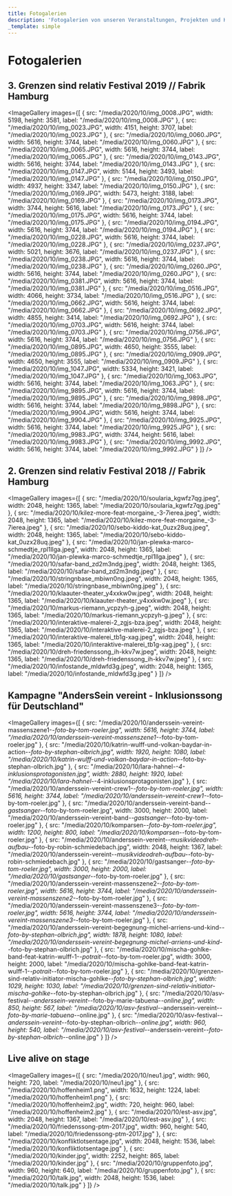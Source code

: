 ```yaml
---
title: Fotogalerien
description: 'Fotogalerien von unseren Veranstaltungen, Projekten und Kampagnen'
_template: simple
---
```


# Fotogalerien

## 3. Grenzen sind relativ Festival 2019 // Fabrik Hamburg

<ImageGallery
  images={[
    {
      src: "/media/2020/10/img_0008.JPG",
      width: 5198,
      height: 3581,
      label: "/media/2020/10/img_0008.JPG"
    },
    {
      src: "/media/2020/10/img_0023.JPG",
      width: 4151,
      height: 3707,
      label: "/media/2020/10/img_0023.JPG"
    },
    {
      src: "/media/2020/10/img_0060.JPG",
      width: 5616,
      height: 3744,
      label: "/media/2020/10/img_0060.JPG"
    },
    {
      src: "/media/2020/10/img_0065.JPG",
      width: 5616,
      height: 3744,
      label: "/media/2020/10/img_0065.JPG"
    },
    {
      src: "/media/2020/10/img_0143.JPG",
      width: 5616,
      height: 3744,
      label: "/media/2020/10/img_0143.JPG"
    },
    {
      src: "/media/2020/10/img_0147.JPG",
      width: 5144,
      height: 3493,
      label: "/media/2020/10/img_0147.JPG"
    },
    {
      src: "/media/2020/10/img_0150.JPG",
      width: 4937,
      height: 3347,
      label: "/media/2020/10/img_0150.JPG"
    },
    {
      src: "/media/2020/10/img_0169.JPG",
      width: 5473,
      height: 3188,
      label: "/media/2020/10/img_0169.JPG"
    },
    {
      src: "/media/2020/10/img_0173.JPG",
      width: 3744,
      height: 5616,
      label: "/media/2020/10/img_0173.JPG"
    },
    {
      src: "/media/2020/10/img_0175.JPG",
      width: 5616,
      height: 3744,
      label: "/media/2020/10/img_0175.JPG"
    },
    {
      src: "/media/2020/10/img_0194.JPG",
      width: 5616,
      height: 3744,
      label: "/media/2020/10/img_0194.JPG"
    },
    {
      src: "/media/2020/10/img_0228.JPG",
      width: 5616,
      height: 3744,
      label: "/media/2020/10/img_0228.JPG"
    },
    {
      src: "/media/2020/10/img_0237.JPG",
      width: 5021,
      height: 3676,
      label: "/media/2020/10/img_0237.JPG"
    },
    {
      src: "/media/2020/10/img_0238.JPG",
      width: 5616,
      height: 3744,
      label: "/media/2020/10/img_0238.JPG"
    },
    {
      src: "/media/2020/10/img_0260.JPG",
      width: 5616,
      height: 3744,
      label: "/media/2020/10/img_0260.JPG"
    },
    {
      src: "/media/2020/10/img_0381.JPG",
      width: 5616,
      height: 3744,
      label: "/media/2020/10/img_0381.JPG"
    },
    {
      src: "/media/2020/10/img_0516.JPG",
      width: 4066,
      height: 3734,
      label: "/media/2020/10/img_0516.JPG"
    },
    {
      src: "/media/2020/10/img_0662.JPG",
      width: 5616,
      height: 3744,
      label: "/media/2020/10/img_0662.JPG"
    },
    {
      src: "/media/2020/10/img_0692.JPG",
      width: 4855,
      height: 3414,
      label: "/media/2020/10/img_0692.JPG"
    },
    {
      src: "/media/2020/10/img_0703.JPG",
      width: 5616,
      height: 3744,
      label: "/media/2020/10/img_0703.JPG"
    },
    {
      src: "/media/2020/10/img_0756.JPG",
      width: 5616,
      height: 3744,
      label: "/media/2020/10/img_0756.JPG"
    },
    {
      src: "/media/2020/10/img_0895.JPG",
      width: 4650,
      height: 3555,
      label: "/media/2020/10/img_0895.JPG"
    },
    {
      src: "/media/2020/10/img_0909.JPG",
      width: 4650,
      height: 3555,
      label: "/media/2020/10/img_0909.JPG"
    },
    {
      src: "/media/2020/10/img_1047.JPG",
      width: 5334,
      height: 3421,
      label: "/media/2020/10/img_1047.JPG"
    },
    {
      src: "/media/2020/10/img_1063.JPG",
      width: 5616,
      height: 3744,
      label: "/media/2020/10/img_1063.JPG"
    },
    {
      src: "/media/2020/10/img_9895.JPG",
      width: 5616,
      height: 3744,
      label: "/media/2020/10/img_9895.JPG"
    },
    {
      src: "/media/2020/10/img_9898.JPG",
      width: 5616,
      height: 3744,
      label: "/media/2020/10/img_9898.JPG"
    },
    {
      src: "/media/2020/10/img_9904.JPG",
      width: 5616,
      height: 3744,
      label: "/media/2020/10/img_9904.JPG"
    },
    {
      src: "/media/2020/10/img_9925.JPG",
      width: 5616,
      height: 3744,
      label: "/media/2020/10/img_9925.JPG"
    },
    {
      src: "/media/2020/10/img_9983.JPG",
      width: 3744,
      height: 5616,
      label: "/media/2020/10/img_9983.JPG"
    },
    {
      src: "/media/2020/10/img_9992.JPG",
      width: 5616,
      height: 3744,
      label: "/media/2020/10/img_9992.JPG"
    }
  ]}
/>

## 2. Grenzen sind relativ Festival 2018 // Fabrik Hamburg

<ImageGallery
  images={[
    {
      src: "/media/2020/10/soularia_kgwfz7qg.jpeg",
      width: 2048,
      height: 1365,
      label: "/media/2020/10/soularia_kgwfz7qg.jpeg"
    },
    {
      src: "/media/2020/10/kilez-more-feat-morgaine_-3-7ierea.jpeg",
      width: 2048,
      height: 1365,
      label: "/media/2020/10/kilez-more-feat-morgaine_-3-7ierea.jpeg"
    },
    {
      src: "/media/2020/10/sebo-kiddo-kat_0uzx28uq.jpeg",
      width: 2048,
      height: 1365,
      label: "/media/2020/10/sebo-kiddo-kat_0uzx28uq.jpeg"
    },
    {
      src: "/media/2020/10/jan-plewka-marco-schmedtje_rpl1llga.jpeg",
      width: 2048,
      height: 1365,
      label: "/media/2020/10/jan-plewka-marco-schmedtje_rpl1llga.jpeg"
    },
    {
      src: "/media/2020/10/safar-band_zd2m3ndg.jpeg",
      width: 2048,
      height: 1365,
      label: "/media/2020/10/safar-band_zd2m3ndg.jpeg"
    },
    {
      src: "/media/2020/10/stringnbase_mbiwn0ng.jpeg",
      width: 2048,
      height: 1365,
      label: "/media/2020/10/stringnbase_mbiwn0ng.jpeg"
    },
    {
      src: "/media/2020/10/klaauter-theater_y4xxkw0w.jpeg",
      width: 2048,
      height: 1365,
      label: "/media/2020/10/klaauter-theater_y4xxkw0w.jpeg"
    },
    {
      src: "/media/2020/10/markus-riemann_ycpzyh-g.jpeg",
      width: 2048,
      height: 1365,
      label: "/media/2020/10/markus-riemann_ycpzyh-g.jpeg"
    },
    {
      src: "/media/2020/10/interaktive-malerei-2_zgjs-bza.jpeg",
      width: 2048,
      height: 1365,
      label: "/media/2020/10/interaktive-malerei-2_zgjs-bza.jpeg"
    },
    {
      src: "/media/2020/10/interaktive-malerei_tb1g-xag.jpeg",
      width: 2048,
      height: 1365,
      label: "/media/2020/10/interaktive-malerei_tb1g-xag.jpeg"
    },
    {
      src: "/media/2020/10/dreh-friedenssong_ih-kkv7w.jpeg",
      width: 2048,
      height: 1365,
      label: "/media/2020/10/dreh-friedenssong_ih-kkv7w.jpeg"
    },
    {
      src: "/media/2020/10/infostande_mldwfd3g.jpeg",
      width: 2048,
      height: 1365,
      label: "/media/2020/10/infostande_mldwfd3g.jpeg"
    }
  ]}
/>

## Kampagne "AndersSein vereint - Inklusionssong für Deutschland"

<ImageGallery
  images={[
    {
      src: "/media/2020/10/anderssein-vereint-massenszene1-_-foto-by-tom-roeler.jpg",
      width: 5616,
      height: 3744,
      label:
        "/media/2020/10/anderssein-vereint-massenszene1-_-foto-by-tom-roeler.jpg"
    },
    {
      src: "/media/2020/10/katrin-wulff-und-volkan-baydar-in-action-_-foto-by-stephan-olbrich.jpg",
      width: 1920,
      height: 1080,
      label:
        "/media/2020/10/katrin-wulff-und-volkan-baydar-in-action-_-foto-by-stephan-olbrich.jpg"
    },
    {
      src: "/media/2020/10/lara-hahnel-_-4-inklusionsprotagonisten.jpg",
      width: 2880,
      height: 1920,
      label: "/media/2020/10/lara-hahnel-_-4-inklusionsprotagonisten.jpg"
    },
    {
      src: "/media/2020/10/anderssein-vereint-crew1-_-foto-by-tom-roeler.jpg",
      width: 5616,
      height: 3744,
      label: "/media/2020/10/anderssein-vereint-crew1-_-foto-by-tom-roeler.jpg"
    },
    {
      src: "/media/2020/10/anderssein-vereint-band-_-gastsanger-_-foto-by-tom-roeler.jpg",
      width: 3000,
      height: 2000,
      label:
        "/media/2020/10/anderssein-vereint-band-_-gastsanger-_-foto-by-tom-roeler.jpg"
    },
    {
      src: "/media/2020/10/komparsen-_-foto-by-tom-roeler.jpg",
      width: 1200,
      height: 800,
      label: "/media/2020/10/komparsen-_-foto-by-tom-roeler.jpg"
    },
    {
      src: "/media/2020/10/anderssein-vereint-_-musikvideodreh-aufbau-_-foto-by-robin-schmiedebach.jpg",
      width: 2048,
      height: 1367,
      label:
        "/media/2020/10/anderssein-vereint-_-musikvideodreh-aufbau-_-foto-by-robin-schmiedebach.jpg"
    },
    {
      src: "/media/2020/10/gastsanger-_-foto-by-tom-roeler.jpg",
      width: 3000,
      height: 2000,
      label: "/media/2020/10/gastsanger-_-foto-by-tom-roeler.jpg"
    },
    {
      src: "/media/2020/10/anderssein-vereint-massenszene2-_-foto-by-tom-roeler.jpg",
      width: 5616,
      height: 3744,
      label:
        "/media/2020/10/anderssein-vereint-massenszene2-_-foto-by-tom-roeler.jpg"
    },
    {
      src: "/media/2020/10/anderssein-vereint-massenszene3-_-foto-by-tom-roeler.jpg",
      width: 5616,
      height: 3744,
      label:
        "/media/2020/10/anderssein-vereint-massenszene3-_-foto-by-tom-roeler.jpg"
    },
    {
      src: "/media/2020/10/anderssein-vereint-begegnung-michel-arriens-und-kind-_-foto-by-stephan-olbrich.jpg",
      width: 1878,
      height: 1080,
      label:
        "/media/2020/10/anderssein-vereint-begegnung-michel-arriens-und-kind-_-foto-by-stephan-olbrich.jpg"
    },
    {
      src: "/media/2020/10/mischa-gohlke-band-feat-katrin-wulff-1-_-potrait-_-foto-by-tom-roeler.jpg",
      width: 3000,
      height: 2000,
      label:
        "/media/2020/10/mischa-gohlke-band-feat-katrin-wulff-1-_-potrait-_-foto-by-tom-roeler.jpg"
    },
    {
      src: "/media/2020/10/grenzen-sind-relativ-initiator-mischa-gohlke-_-foto-by-stephan-olbrich.jpg",
      width: 1029,
      height: 1030,
      label:
        "/media/2020/10/grenzen-sind-relativ-initiator-mischa-gohlke-_-foto-by-stephan-olbrich.jpg"
    },
    {
      src: "/media/2020/10/asv-festival-_-anderssein-vereint-_-foto-by-marie-tabuena-_-online.jpg",
      width: 850,
      height: 567,
      label:
        "/media/2020/10/asv-festival-_-anderssein-vereint-_-foto-by-marie-tabuena-_-online.jpg"
    },
    {
      src: "/media/2020/10/asv-festival-_-anderssein-vereint-_-foto-by-stephan-olbrich-_-online.jpg",
      width: 960,
      height: 540,
      label:
        "/media/2020/10/asv-festival-_-anderssein-vereint-_-foto-by-stephan-olbrich-_-online.jpg"
    }
  ]}
/>

## Live alive on stage

<ImageGallery
  images={[
    {
      src: "/media/2020/10/neu1.jpg",
      width: 960,
      height: 720,
      label: "/media/2020/10/neu1.jpg"
    },
    {
      src: "/media/2020/10/hoffenheim1.png",
      width: 1632,
      height: 1224,
      label: "/media/2020/10/hoffenheim1.png"
    },
    {
      src: "/media/2020/10/hoffenheim2.jpg",
      width: 720,
      height: 960,
      label: "/media/2020/10/hoffenheim2.jpg"
    },
    {
      src: "/media/2020/10/est-asv.jpg",
      width: 2048,
      height: 1367,
      label: "/media/2020/10/est-asv.jpg"
    },
    {
      src: "/media/2020/10/friedenssong-ptm-2017.jpg",
      width: 960,
      height: 540,
      label: "/media/2020/10/friedenssong-ptm-2017.jpg"
    },
    {
      src: "/media/2020/10/konfliktlotsentage.jpg",
      width: 2048,
      height: 1536,
      label: "/media/2020/10/konfliktlotsentage.jpg"
    },
    {
      src: "/media/2020/10/kinder.jpg",
      width: 2252,
      height: 865,
      label: "/media/2020/10/kinder.jpg"
    },
    {
      src: "/media/2020/10/gruppenfoto.jpg",
      width: 960,
      height: 640,
      label: "/media/2020/10/gruppenfoto.jpg"
    },
    {
      src: "/media/2020/10/talk.jpg",
      width: 2048,
      height: 1536,
      label: "/media/2020/10/talk.jpg"
    }
  ]}
/>
